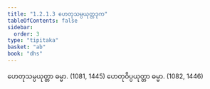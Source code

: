 ```yaml
---
title: "1.2.1.3 ဟေတုသမ္ပယုတ္တဒုက"
tableOfContents: false
sidebar:
  order: 3
type: "tipitaka"
basket: "ab"
book: "dhs"
---
```



<DynamicBreadcrumb />

<Division number="25" book="dhs">

<Paragraph number="73" book="dhs">
ဟေတုသမ္ပယုတ္တာ ဓမ္မာ. (<Emphasis>1081, 1445</Emphasis>)
</Paragraph>

<Paragraph number="74" book="dhs">
ဟေတုဝိပ္ပယုတ္တာ ဓမ္မာ. (<Emphasis>1082, 1446</Emphasis>)
</Paragraph>
</Division>